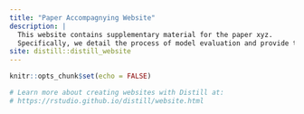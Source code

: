 ```yaml
---
title: "Paper Accompagnying Website"
description: |
  This website contains supplementary material for the paper xyz.
  Specifically, we detail the process of model evaluation and provide the full results of the additional exploratory data analysis.
site: distill::distill_website
---
```


```r
knitr::opts_chunk$set(echo = FALSE)

# Learn more about creating websites with Distill at:
# https://rstudio.github.io/distill/website.html

```

